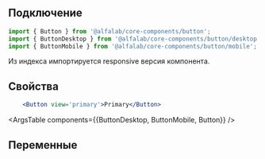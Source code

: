 
## Подключение

```jsx
import { Button } from '@alfalab/core-components/button';
import { ButtonDesktop } from '@alfalab/core-components/button/desktop';
import { ButtonMobile } from '@alfalab/core-components/button/mobile';
```
Из индекса импортируется responsive версия компонента.

## Свойства

```jsx live
    <Button view='primary'>Primary</Button>
```

<ArgsTable components={{ButtonDesktop, ButtonMobile, Button}} />

## Переменные

<CssVars css={styles} />
